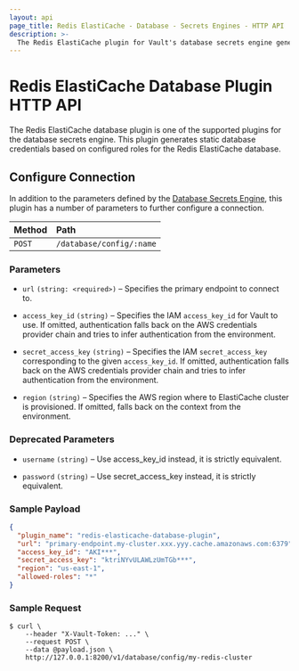 ```yaml
---
layout: api
page_title: Redis ElastiCache - Database - Secrets Engines - HTTP API
description: >-
  The Redis ElastiCache plugin for Vault's database secrets engine generates new passwords for ElastiCache users.
---
```


# Redis ElastiCache Database Plugin HTTP API

The Redis ElastiCache database plugin is one of the supported plugins for the database
secrets engine. This plugin generates static database credentials based on
configured roles for the Redis ElastiCache database.

## Configure Connection

In addition to the parameters defined by the [Database
Secrets Engine](/api-docs/secret/databases#configure-connection), this plugin
has a number of parameters to further configure a connection.

| Method | Path                     |
| :----- | :----------------------- |
| `POST` | `/database/config/:name` |

### Parameters

- `url` `(string: <required>)` – Specifies the primary endpoint to connect to.

- `access_key_id` `(string)` – Specifies the IAM `access_key_id` for Vault to use. If omitted, authentication falls back on
the AWS credentials provider chain and tries to infer authentication from the environment.

- `secret_access_key` `(string)` – Specifies the IAM `secret_access_key` corresponding to the given `access_key_id`.
If omitted, authentication falls back on the AWS credentials provider chain and tries to infer authentication from the environment.

- `region` `(string)` – Specifies the AWS region where to ElastiCache cluster is provisioned. If omitted, falls back on
the context from the environment.

### Deprecated Parameters

- `username` `(string)` – Use access_key_id instead, it is strictly equivalent.

- `password` `(string)` – Use secret_access_key instead, it is strictly equivalent.

### Sample Payload

```json
{
  "plugin_name": "redis-elasticache-database-plugin",
  "url": "primary-endpoint.my-cluster.xxx.yyy.cache.amazonaws.com:6379",
  "access_key_id": "AKI***",
  "secret_access_key": "ktriNYvULAWLzUmTGb***",
  "region": "us-east-1",
  "allowed-roles": "*"
}
```

### Sample Request

```shell-session
$ curl \
    --header "X-Vault-Token: ..." \
    --request POST \
    --data @payload.json \
    http://127.0.0.1:8200/v1/database/config/my-redis-cluster
```
